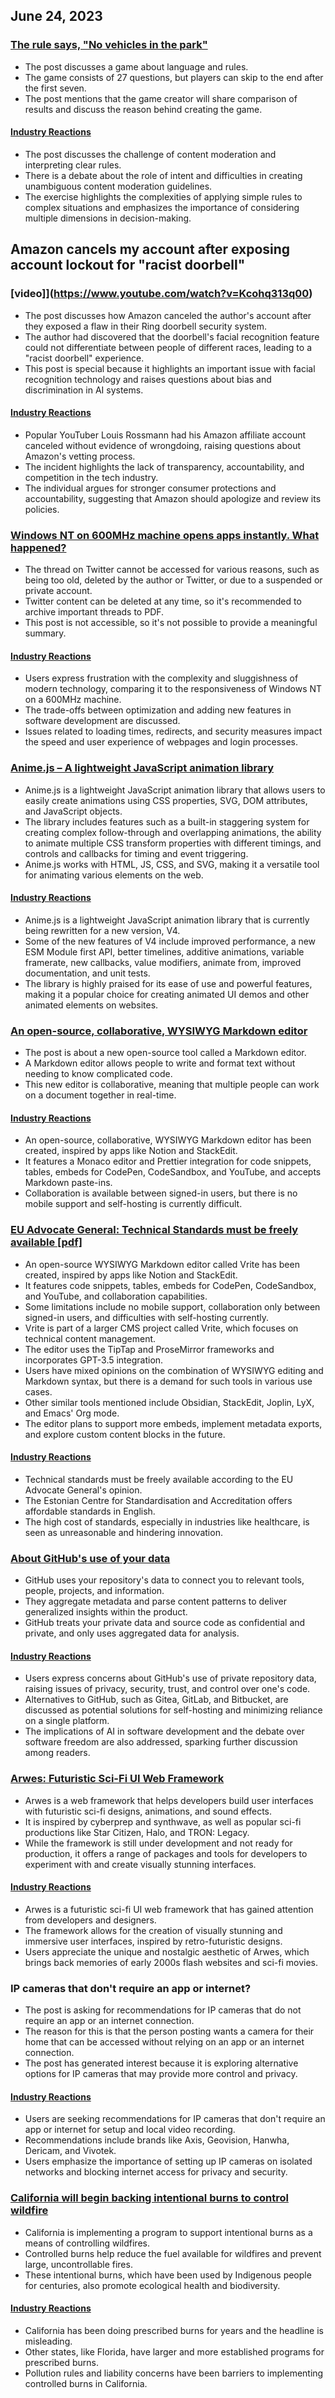 

<CallToAction />

<Steps>

## June 24, 2023

### [The rule says, "No vehicles in the park"](https://novehiclesinthepark.com/)

- The post discusses a game about language and rules.
- The game consists of 27 questions, but players can skip to the end after the first seven.
- The post mentions that the game creator will share comparison of results and discuss the reason behind creating the game.

#### [Industry Reactions](http://news.ycombinator.com/item?id=36453856)

- The post discusses the challenge of content moderation and interpreting clear rules.
- There is a debate about the role of intent and difficulties in creating unambiguous content moderation guidelines.
- The exercise highlights the complexities of applying simple rules to complex situations and emphasizes the importance of considering multiple dimensions in decision-making.

## Amazon cancels my account after exposing account lockout for "racist doorbell"

### [video]](https://www.youtube.com/watch?v=Kcohq313q00)

- The post discusses how Amazon canceled the author's account after they exposed a flaw in their Ring doorbell security system.
- The author had discovered that the doorbell's facial recognition feature could not differentiate between people of different races, leading to a "racist doorbell" experience.
- This post is special because it highlights an important issue with facial recognition technology and raises questions about bias and discrimination in AI systems.

#### [Industry Reactions](http://news.ycombinator.com/item?id=36443747)

- Popular YouTuber Louis Rossmann had his Amazon affiliate account canceled without evidence of wrongdoing, raising questions about Amazon's vetting process.
- The incident highlights the lack of transparency, accountability, and competition in the tech industry.
- The individual argues for stronger consumer protections and accountability, suggesting that Amazon should apologize and review its policies.

### [Windows NT on 600MHz machine opens apps instantly. What happened?](https://twitter.com/jmmv/status/1671670996921896960)

- The thread on Twitter cannot be accessed for various reasons, such as being too old, deleted by the author or Twitter, or due to a suspended or private account.
- Twitter content can be deleted at any time, so it's recommended to archive important threads to PDF.
- This post is not accessible, so it's not possible to provide a meaningful summary.

#### [Industry Reactions](http://news.ycombinator.com/item?id=36446933)

- Users express frustration with the complexity and sluggishness of modern technology, comparing it to the responsiveness of Windows NT on a 600MHz machine.
- The trade-offs between optimization and adding new features in software development are discussed.
- Issues related to loading times, redirects, and security measures impact the speed and user experience of webpages and login processes.

### [Anime.js – A lightweight JavaScript animation library](https://animejs.com/)

- Anime.js is a lightweight JavaScript animation library that allows users to easily create animations using CSS properties, SVG, DOM attributes, and JavaScript objects.
- The library includes features such as a built-in staggering system for creating complex follow-through and overlapping animations, the ability to animate multiple CSS transform properties with different timings, and controls and callbacks for timing and event triggering.
- Anime.js works with HTML, JS, CSS, and SVG, making it a versatile tool for animating various elements on the web.

#### [Industry Reactions](http://news.ycombinator.com/item?id=36442274)

- Anime.js is a lightweight JavaScript animation library that is currently being rewritten for a new version, V4.
- Some of the new features of V4 include improved performance, a new ESM Module first API, better timelines, additive animations, variable framerate, new callbacks, value modifiers, animate from, improved documentation, and unit tests.
- The library is highly praised for its ease of use and powerful features, making it a popular choice for creating animated UI demos and other animated elements on websites.

### [An open-source, collaborative, WYSIWYG Markdown editor](https://editor.vrite.io/)

- The post is about a new open-source tool called a Markdown editor.
- A Markdown editor allows people to write and format text without needing to know complicated code.
- This new editor is collaborative, meaning that multiple people can work on a document together in real-time.

#### [Industry Reactions](http://news.ycombinator.com/item?id=36446045)

- An open-source, collaborative, WYSIWYG Markdown editor has been created, inspired by apps like Notion and StackEdit.
- It features a Monaco editor and Prettier integration for code snippets, tables, embeds for CodePen, CodeSandbox, and YouTube, and accepts Markdown paste-ins.
- Collaboration is available between signed-in users, but there is no mobile support and self-hosting is currently difficult.

### [EU Advocate General: Technical Standards must be freely available [pdf]](https://curia.europa.eu/jcms/upload/docs/application/pdf/2023-06/cp230110en.pdf)

- An open-source WYSIWYG Markdown editor called Vrite has been created, inspired by apps like Notion and StackEdit.
- It features code snippets, tables, embeds for CodePen, CodeSandbox, and YouTube, and collaboration capabilities.
- Some limitations include no mobile support, collaboration only between signed-in users, and difficulties with self-hosting currently.
- Vrite is part of a larger CMS project called Vrite, which focuses on technical content management.
- The editor uses the TipTap and ProseMirror frameworks and incorporates GPT-3.5 integration.
- Users have mixed opinions on the combination of WYSIWYG editing and Markdown syntax, but there is a demand for such tools in various use cases.
- Other similar tools mentioned include Obsidian, StackEdit, Joplin, LyX, and Emacs' Org mode.
- The editor plans to support more embeds, implement metadata exports, and explore custom content blocks in the future.

#### [Industry Reactions](http://news.ycombinator.com/item?id=36448789)

- Technical standards must be freely available according to the EU Advocate General's opinion.
- The Estonian Centre for Standardisation and Accreditation offers affordable standards in English.
- The high cost of standards, especially in industries like healthcare, is seen as unreasonable and hindering innovation.

### [About GitHub's use of your data](https://docs.github.com/en/get-started/privacy-on-github/about-githubs-use-of-your-data)

- GitHub uses your repository's data to connect you to relevant tools, people, projects, and information.
- They aggregate metadata and parse content patterns to deliver generalized insights within the product.
- GitHub treats your private data and source code as confidential and private, and only uses aggregated data for analysis.

#### [Industry Reactions](http://news.ycombinator.com/item?id=36444839)

- Users express concerns about GitHub's use of private repository data, raising issues of privacy, security, trust, and control over one's code.
- Alternatives to GitHub, such as Gitea, GitLab, and Bitbucket, are discussed as potential solutions for self-hosting and minimizing reliance on a single platform.
- The implications of AI in software development and the debate over software freedom are also addressed, sparking further discussion among readers.

### [Arwes: Futuristic Sci-Fi UI Web Framework](https://github.com/arwes/arwes)

- Arwes is a web framework that helps developers build user interfaces with futuristic sci-fi designs, animations, and sound effects.
- It is inspired by cyberprep and synthwave, as well as popular sci-fi productions like Star Citizen, Halo, and TRON: Legacy.
- While the framework is still under development and not ready for production, it offers a range of packages and tools for developers to experiment with and create visually stunning interfaces.

#### [Industry Reactions](http://news.ycombinator.com/item?id=36446637)

- Arwes is a futuristic sci-fi UI web framework that has gained attention from developers and designers.
- The framework allows for the creation of visually stunning and immersive user interfaces, inspired by retro-futuristic designs.
- Users appreciate the unique and nostalgic aesthetic of Arwes, which brings back memories of early 2000s flash websites and sci-fi movies.

### IP cameras that don't require an app or internet?

- The post is asking for recommendations for IP cameras that do not require an app or an internet connection.
- The reason for this is that the person posting wants a camera for their home that can be accessed without relying on an app or an internet connection.
- The post has generated interest because it is exploring alternative options for IP cameras that may provide more control and privacy.

#### [Industry Reactions](http://news.ycombinator.com/item?id=36447024)

- Users are seeking recommendations for IP cameras that don't require an app or internet for setup and local video recording.
- Recommendations include brands like Axis, Geovision, Hanwha, Dericam, and Vivotek.
- Users emphasize the importance of setting up IP cameras on isolated networks and blocking internet access for privacy and security.

### [California will begin backing intentional burns to control wildfire](https://www.freethink.com/science/prescribed-and-cultural-burns)

- California is implementing a program to support intentional burns as a means of controlling wildfires.
- Controlled burns help reduce the fuel available for wildfires and prevent large, uncontrollable fires.
- These intentional burns, which have been used by Indigenous people for centuries, also promote ecological health and biodiversity.

#### [Industry Reactions](http://news.ycombinator.com/item?id=36447077)

- California has been doing prescribed burns for years and the headline is misleading.
- Other states, like Florida, have larger and more established programs for prescribed burns.
- Pollution rules and liability concerns have been barriers to implementing controlled burns in California.

</Steps>
